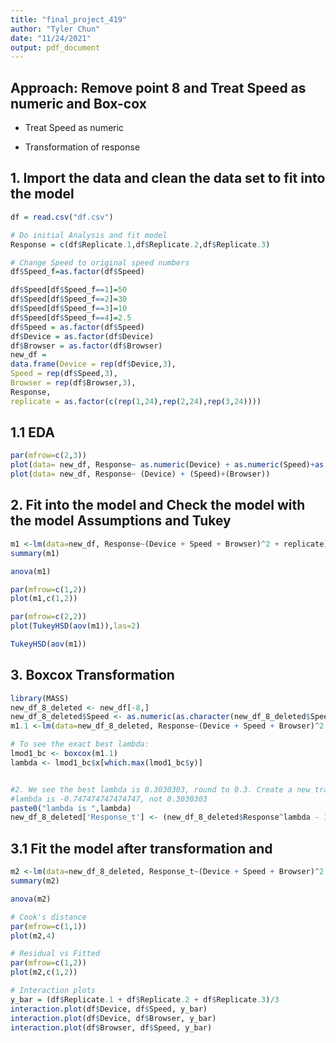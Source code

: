 ---
title: "final_project_419"
author: "Tyler Chun"
date: "11/24/2021"
output: pdf_document
---

## Approach: Remove point 8 and Treat Speed as numeric and Box-cox

- Treat Speed as numeric

- Transformation of response

## 1. Import the data and clean the data set to fit into the model

```{r}
df = read.csv("df.csv")

# Do initial Analysis and fit model
Response = c(df$Replicate.1,df$Replicate.2,df$Replicate.3)

# Change Speed to original speed numbers
df$Speed_f=as.factor(df$Speed)

df$Speed[df$Speed_f==1]=50
df$Speed[df$Speed_f==2]=30
df$Speed[df$Speed_f==3]=10
df$Speed[df$Speed_f==4]=2.5
df$Speed = as.factor(df$Speed)
df$Device = as.factor(df$Device)
df$Browser = as.factor(df$Browser)
new_df = 
data.frame(Device = rep(df$Device,3),
Speed = rep(df$Speed,3),
Browser = rep(df$Browser,3),
Response,
replicate = as.factor(c(rep(1,24),rep(2,24),rep(3,24))))
```

## 1.1 EDA

```{r}
par(mfrow=c(2,3))
plot(data= new_df, Response~ as.numeric(Device) + as.numeric(Speed)+as.numeric(Browser))
plot(data= new_df, Response~ (Device) + (Speed)+(Browser))
```

## 2. Fit into the model and Check the model with the model Assumptions and Tukey

```{r}
m1 <-lm(data=new_df, Response~(Device + Speed + Browser)^2 + replicate)
summary(m1)

anova(m1)

par(mfrow=c(1,2))
plot(m1,c(1,2))

par(mfrow=c(2,2))
plot(TukeyHSD(aov(m1)),las=2)

TukeyHSD(aov(m1))
```

## 3. Boxcox Transformation


```{r}
library(MASS)
new_df_8_deleted <- new_df[-8,]
new_df_8_deleted$Speed <- as.numeric(as.character(new_df_8_deleted$Speed))
m1.1 <-lm(data=new_df_8_deleted, Response~(Device + Speed + Browser)^2 + replicate)

# To see the exact best lambda:
lmod1_bc <- boxcox(m1.1)
lambda <- lmod1_bc$x[which.max(lmod1_bc$y)]


#2. We see the best lambda is 0.3030303, round to 0.3. Create a new transformed response using Box-Cox 
#lambda is -0.747474747474747, not 0.3030303
paste0("lambda is ",lambda)
new_df_8_deleted['Response_t'] <- (new_df_8_deleted$Response^lambda - 1) / lambda
```

## 3.1 Fit the model after transformation and 

```{r}
m2 <-lm(data=new_df_8_deleted, Response_t~(Device + Speed + Browser)^2 + replicate)
summary(m2)

anova(m2)

# Cook's distance
par(mfrow=c(1,1))
plot(m2,4)

# Residual vs Fitted
par(mfrow=c(1,2))
plot(m2,c(1,2))

# Interaction plots
y_bar = (df$Replicate.1 + df$Replicate.2 + df$Replicate.3)/3
interaction.plot(df$Device, df$Speed, y_bar)
interaction.plot(df$Device, df$Browser, y_bar)
interaction.plot(df$Browser, df$Speed, y_bar)
```
